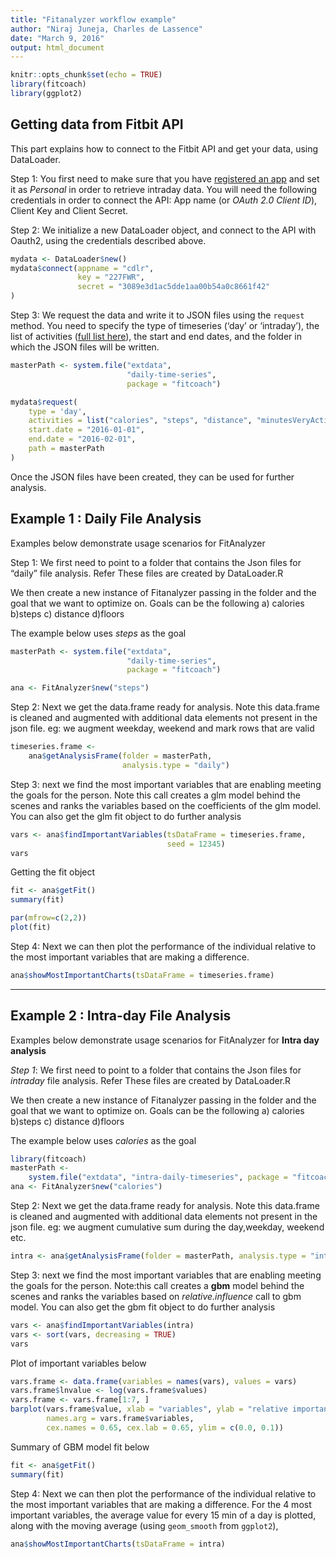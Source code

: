 ```yaml
---
title: "Fitanalyzer workflow example"
author: "Niraj Juneja, Charles de Lassence"
date: "March 9, 2016"
output: html_document
---
```


```r
knitr::opts_chunk$set(echo = TRUE)
library(fitcoach)
library(ggplot2)
```

## Getting data from Fitbit API

This part explains how to connect to the Fitbit API and get your data, using DataLoader. 


Step 1: You first need to make sure that you have [registered an app](https://dev.fitbit.com/) and set it as *Personal* in order to retrieve intraday data. You will need the following credentials in order to connect the API: App name (or *OAuth 2.0 Client ID*), Client Key and Client Secret. 

Step 2: We initialize a new DataLoader object, and connect to the API with Oauth2, using the credentials described above.

```r
mydata <- DataLoader$new()
mydata$connect(appname = "cdlr",
               key = "227FWR",
               secret = "3089e3d1ac5dde1aa00b54a0c8661f42"
)
```

Step 3: We request the data and write it to JSON files using the `request` method. You need to specify the type of timeseries ('day' or 'intraday'), the list of activities ([full list here](https://dev.fitbit.com/docs/activity/)), the start and end dates, and the folder in which the JSON files will be written.

```r
masterPath <- system.file("extdata", 
                          "daily-time-series", 
                          package = "fitcoach")

mydata$request(
    type = 'day', 
    activities = list("calories", "steps", "distance", "minutesVeryActive"), 
    start.date = "2016-01-01", 
    end.date = "2016-02-01", 
    path = masterPath
)
```

Once the JSON files have been created, they can be used for further analysis.


## Example 1 : Daily File Analysis

Examples below demonstrate usage scenarios for FitAnalyzer

Step 1: We first need to point to a folder that contains the Json files for "daily" file analysis. Refer These files are created by DataLoader.R

We then create a new instance of Fitanalyzer passing in the folder and the goal that we want to optimize on. Goals can be the following a) calories b)steps c) distance d)floors 

The example below uses *steps* as the goal


```r
masterPath <- system.file("extdata", 
                          "daily-time-series", 
                          package = "fitcoach")

ana <- FitAnalyzer$new("steps")
```

Step 2: Next we get the data.frame ready for analysis. Note this data.frame is cleaned and augmented with additional data elements not present in the json file. eg: we augment weekday, weekend and mark rows that are valid

```r
timeseries.frame <- 
    ana$getAnalysisFrame(folder = masterPath, 
                         analysis.type = "daily")
```


Step 3: next we find the most important variables that are enabling meeting the goals for the person. Note this call creates a glm model behind the scenes and ranks the variables based on the coefficients of the glm model. You can also get the glm fit object to do further analysis


```r
vars <- ana$findImportantVariables(tsDataFrame = timeseries.frame, 
                                   seed = 12345)
vars
```

Getting the fit object

```r
fit <- ana$getFit()
summary(fit)
```



```r
par(mfrow=c(2,2))
plot(fit)
```

Step 4: Next we can then plot the performance of the individual relative to the most important variables that are making a difference. 

```r
ana$showMostImportantCharts(tsDataFrame = timeseries.frame)
```

*** 

## Example 2 : Intra-day File Analysis
Examples below demonstrate usage scenarios for FitAnalyzer for **Intra day analysis**

*Step 1*: We first need to point to a folder that contains the Json files for *intraday* file analysis. Refer These files are created by DataLoader.R

We then create a new instance of Fitanalyzer passing in the folder and the goal that we want to optimize on. Goals can be the following a) calories b)steps c) distance d)floors 

The example below uses *calories* as the goal

```r
library(fitcoach)
masterPath <-
    system.file("extdata", "intra-daily-timeseries", package = "fitcoach")
ana <- FitAnalyzer$new("calories")
```

Step 2: Next we get the data.frame ready for analysis. Note this data.frame is cleaned and augmented with additional data elements not present in the json file. eg: we augment cumulative sum during the day,weekday, weekend etc.

```r
intra <- ana$getAnalysisFrame(folder = masterPath, analysis.type = "intra.day")
```

Step 3: next we find the most important variables that are enabling meeting the goals for the person. Note:this call creates a **gbm** model behind the scenes and ranks the variables based on *relative.influence* call to gbm model. You can also get the gbm fit object to do further analysis

```r
vars <- ana$findImportantVariables(intra)
vars <- sort(vars, decreasing = TRUE)
vars
```
Plot of important variables below

```r
vars.frame <- data.frame(variables = names(vars), values = vars)
vars.frame$lnvalue <- log(vars.frame$values)
vars.frame <- vars.frame[1:7, ]
barplot(vars.frame$value, xlab = "variables", ylab = "relative importance", 
        names.arg = vars.frame$variables,
        cex.names = 0.65, cex.lab = 0.65, ylim = c(0.0, 0.1))
```

Summary of GBM model fit below

```r
fit <- ana$getFit()
summary(fit)
```

Step 4: Next we can then plot the performance of the individual relative to the most important variables that are making a difference. 
For the 4 most important variables, the average value for every 15 min of a day is plotted, along with the moving average (using `geom_smooth` from `ggplot2`), 

```r
ana$showMostImportantCharts(tsDataFrame = intra)
```
